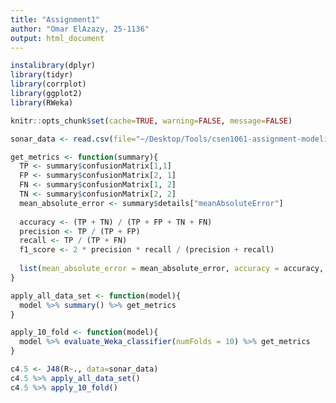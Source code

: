 ```yaml
---
title: "Assignment1"
author: "Omar ElAzazy, 25-1136"
output: html_document
---
```


```r
instalibrary(dplyr)
library(tidyr)
library(corrplot)
library(ggplot2)
library(RWeka)
```

```r
knitr::opts_chunk$set(cache=TRUE, warning=FALSE, message=FALSE)
```

```r
sonar_data <- read.csv(file="~/Desktop/Tools/csen1061-assignment-modeling/datasets/sonar.all-data.csv", sep=",")
```

```r
get_metrics <- function(summary){
  TP <- summary$confusionMatrix[1,1]
  FP <- summary$confusionMatrix[2, 1]
  FN <- summary$confusionMatrix[1, 2]
  TN <- summary$confusionMatrix[2, 2]
  mean_absolute_error <- summary$details["meanAbsoluteError"]
  
  accuracy <- (TP + TN) / (TP + FP + TN + FN)
  precision <- TP / (TP + FP)
  recall <- TP / (TP + FN)
  f1_score <- 2 * precision * recall / (precision + recall)
  
  list(mean_absolute_error = mean_absolute_error, accuracy = accuracy, precision = precision, recall = recall, f1_score = f1_score) %>% print()
}

apply_all_data_set <- function(model){
  model %>% summary() %>% get_metrics
}

apply_10_fold <- function(model){
  model %>% evaluate_Weka_classifier(numFolds = 10) %>% get_metrics
}
```

```r
c4.5 <- J48(R~., data=sonar_data)
c4.5 %>% apply_all_data_set()
c4.5 %>% apply_10_fold()
```
